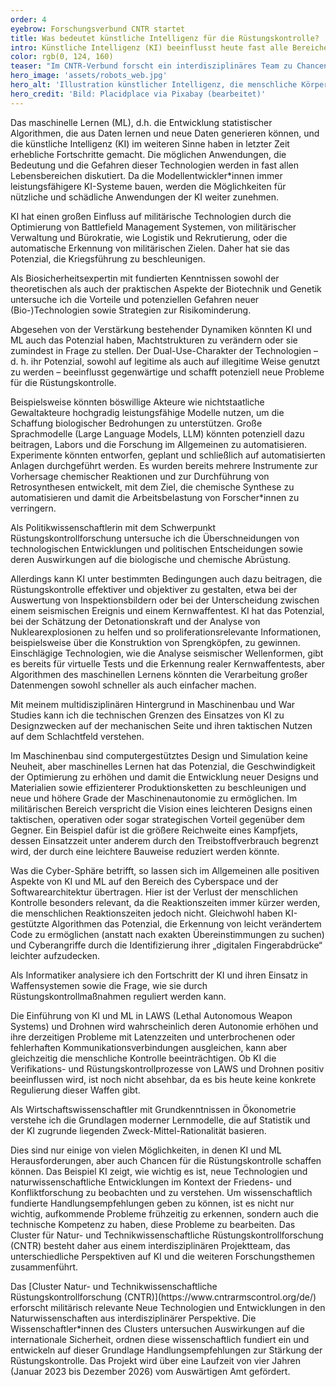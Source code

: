 ```yaml
---
order: 4
eyebrow: Forschungsverbund CNTR startet
title: Was bedeutet künstliche Intelligenz für die Rüstungskontrolle?
intro: Künstliche Intelligenz (KI) beeinflusst heute fast alle Bereiche des zivilen Lebens und des Militärs. Die jüngsten Fortschritte in der Technologie haben ihr transformatives Potenzial für die Gesellschaft gezeigt. Insbesondere die Einführung von KI im militärischen Bereich wird auf vielfältige Weise diskutiert. Während einige einen Kontrollverlust befürchten, weil das menschliche Eingreifen nicht mehr notwendig ist, werden auch ethische Grundsätze neu verhandelt und der Ruf nach Verantwortung ist laut. Gleichzeitig hat der Einsatz von KI-Systemen aber auch das Potenzial, zu einer Verbesserung der Rüstungskontrolle zu führen. Als eines der Querschnittsthemen im Cluster für Natur- und Technikwissenschaftliche Rüstungskontrollforschung (CNTR) berührt KI fast alle Forschungsthemen des 2023 gestarteten Projekts.
color: rgb(0, 124, 160)
teaser: "Im CNTR-Verbund forscht ein interdisziplinäres Team zu Chancen und Risiken neuer Technologien für die Rüstungskontrolle. Ein zentrales Thema: Künstliche Intelligenz."
hero_image: 'assets/robots_web.jpg'
hero_alt: 'Illustration künstlicher Intelligenz, die menschliche Körper mit farblich hervorgehobenen Gehirnen und Computer-Schaltkreise zeigt.'
hero_credit: 'Bild: Placidplace via Pixabay (bearbeitet)'
---
```


<Leadin>Das maschinelle Lernen (ML),</Leadin> d.h. die Entwicklung statistischer Algorithmen, die aus Daten lernen und neue Daten generieren können, und die künstliche Intelligenz (KI) im weiteren Sinne haben in letzter Zeit erhebliche Fortschritte gemacht. Die möglichen Anwendungen, die Bedeutung und die Gefahren dieser Technologien werden in fast allen Lebensbereichen diskutiert. Da die Modellentwickler*innen immer leistungsfähigere KI-Systeme bauen, werden die Möglichkeiten für nützliche und schädliche Anwendungen der KI weiter zunehmen.

KI hat einen großen Einfluss auf militärische Technologien durch die Optimierung von Battlefield Management Systemen, von militärischer Verwaltung und Bürokratie, wie Logistik und Rekrutierung, oder die automatische Erkennung von militärischen Zielen. Daher hat sie das Potenzial, die Kriegsführung zu beschleunigen.

<Quote cite="Kadri Reis">

Als Biosicherheitsexpertin mit fundierten Kenntnissen sowohl der theoretischen als auch der praktischen Aspekte der Biotechnik und Genetik untersuche ich die Vorteile und potenziellen Gefahren neuer (Bio-)Technologien sowie Strategien zur Risikominderung.

</Quote>

Abgesehen von der Verstärkung bestehender Dynamiken könnten KI und ML auch das Potenzial haben, Machtstrukturen zu verändern oder sie zumindest in Frage zu stellen. Der Dual-Use-Charakter der Technologien – d. h. ihr Potenzial, sowohl auf legitime als auch auf illegitime Weise genutzt zu werden – beeinflusst gegenwärtige und schafft potenziell neue Probleme für die Rüstungskontrolle.

Beispielsweise könnten böswillige Akteure wie nichtstaatliche Gewaltakteure hochgradig leistungsfähige Modelle nutzen, um die Schaffung biologischer Bedrohungen zu unterstützen. Große Sprachmodelle (Large Language Models, LLM) könnten potenziell dazu beitragen, Labors und die Forschung im Allgemeinen zu automatisieren. Experimente könnten entworfen, geplant und schließlich auf automatisierten Anlagen durchgeführt werden. Es wurden bereits mehrere Instrumente zur Vorhersage chemischer Reaktionen und zur Durchführung von Retrosynthesen entwickelt, mit dem Ziel, die chemische Synthese zu automatisieren und damit die Arbeitsbelastung von Forscher*innen zu verringern.

<Quote cite="Una Jakob">

Als Politikwissenschaftlerin mit dem Schwerpunkt Rüstungskontrollforschung untersuche ich die Überschneidungen von technologischen Entwicklungen und politischen Entscheidungen sowie deren Auswirkungen auf die biologische und chemische Abrüstung.

</Quote>

Allerdings kann KI unter bestimmten Bedingungen auch dazu beitragen, die Rüstungskontrolle effektiver und objektiver zu gestalten, etwa bei der Auswertung von Inspektionsbildern oder bei der Unterscheidung zwischen einem seismischen Ereignis und einem Kernwaffentest. KI hat das Potenzial, bei der Schätzung der Detonationskraft und der Analyse von Nuklearexplosionen zu helfen und so proliferationsrelevante Informationen, beispielsweise über die Konstruktion von Sprengköpfen, zu gewinnen. Einschlägige Technologien, wie die Analyse seismischer Wellenformen, gibt es bereits für virtuelle Tests und die Erkennung realer Kernwaffentests, aber Algorithmen des maschinellen Lernens könnten die Verarbeitung großer Datenmengen sowohl schneller als auch einfacher machen.

<Quote cite="Liska Suckau">

Mit meinem multidisziplinären Hintergrund in Maschinenbau und War Studies kann ich die technischen Grenzen des Einsatzes von KI zu Designzwecken auf der mechanischen Seite und ihren taktischen Nutzen auf dem Schlachtfeld verstehen.

</Quote>

Im Maschinenbau sind computergestütztes Design und Simulation keine Neuheit, aber maschinelles Lernen hat das Potenzial, die Geschwindigkeit der Optimierung zu erhöhen und damit die Entwicklung neuer Designs und Materialien sowie effizienterer Produktionsketten zu beschleunigen und neue und höhere Grade der Maschinenautonomie zu ermöglichen. Im militärischen Bereich verspricht die Vision eines leichteren Designs einen taktischen, operativen oder sogar strategischen Vorteil gegenüber dem Gegner. Ein Beispiel dafür ist die größere Reichweite eines Kampfjets, dessen Einsatzzeit unter anderem durch den Treibstoffverbrauch begrenzt wird, der durch eine leichtere Bauweise reduziert werden könnte.

Was die Cyber-Sphäre betrifft, so lassen sich im Allgemeinen alle positiven Aspekte von KI und ML auf den Bereich des Cyberspace und der Softwarearchitektur übertragen. Hier ist der Verlust der menschlichen Kontrolle besonders relevant, da die Reaktionszeiten immer kürzer werden, die menschlichen Reaktionszeiten jedoch nicht. Gleichwohl haben KI-gestützte Algorithmen das Potenzial, die Erkennung von leicht verändertem Code zu ermöglichen (anstatt nach exakten Übereinstimmungen zu suchen) und Cyberangriffe durch die Identifizierung ihrer „digitalen Fingerabdrücke“ leichter aufzudecken.

<Quote cite="Thomas Reinhold">

Als Informatiker analysiere ich den Fortschritt der KI und ihren Einsatz in Waffensystemen sowie die Frage, wie sie durch Rüstungskontrollmaßnahmen reguliert werden kann.

</Quote>

Die Einführung von KI und ML in LAWS (Lethal Autonomous Weapon Systems) und Drohnen wird wahrscheinlich deren Autonomie erhöhen und ihre derzeitigen Probleme mit Latenzzeiten und unterbrochenen oder fehlerhaften Kommunikationsverbindungen ausgleichen, kann aber gleichzeitig die menschliche Kontrolle beeinträchtigen. Ob KI die Verifikations- und Rüstungskontrollprozesse von LAWS und Drohnen positiv beeinflussen wird, ist noch nicht absehbar, da es bis heute keine konkrete Regulierung dieser Waffen gibt.
 
<Quote cite="Niklas Schörnig">

Als Wirtschaftswissenschaftler mit Grundkenntnissen in Ökonometrie verstehe ich die Grundlagen moderner Lernmodelle, die auf Statistik und der KI zugrunde liegenden Zweck-Mittel-Rationalität basieren.

</Quote>

Dies sind nur einige von vielen Möglichkeiten, in denen KI und ML Herausforderungen, aber auch Chancen für die Rüstungskontrolle schaffen können. Das Beispiel KI zeigt, wie wichtig es ist, neue Technologien und naturwissenschaftliche Entwicklungen im Kontext der Friedens- und Konfliktforschung zu beobachten und zu verstehen. Um wissenschaftlich fundierte Handlungsempfehlungen geben zu können, ist es nicht nur wichtig, aufkommende Probleme frühzeitig zu erkennen, sondern auch die technische Kompetenz zu haben, diese Probleme zu bearbeiten. Das Cluster für Natur- und Technikwissenschaftliche Rüstungskontrollforschung (CNTR) besteht daher aus einem interdisziplinären Projektteam, das unterschiedliche Perspektiven auf KI und die weiteren Forschungsthemen zusammenführt.

<Callout eyebrow="Infobox" title="Über CNTR" expandable={false}>
Das [Cluster Natur- und Technikwissenschaftliche Rüstungskontrollforschung (CNTR)](https://www.cntrarmscontrol.org/de/) erforscht militärisch relevante Neue Technologien und Entwicklungen in den Naturwissenschaften aus interdisziplinärer Perspektive. Die Wissenschaftler*innen des Clusters untersuchen Auswirkungen auf die internationale Sicherheit, ordnen diese wissenschaftlich fundiert ein und entwickeln auf dieser Grundlage Handlungsempfehlungen zur Stärkung der Rüstungskontrolle.
Das Projekt wird über eine Laufzeit von vier Jahren (Januar 2023 bis Dezember 2026) vom Auswärtigen Amt gefördert.
</Callout>